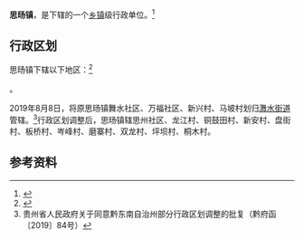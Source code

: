 {{中国乡级行政区|52/26/26/100/000
| 政府驻地 = 龙江村
}}

'''思旸镇'''，是{{PRC admin/fullname|52/26/26/100/000|3}}下辖的一个[[乡镇|乡镇]]级行政单位。<ref>{{PRC admin/ref sgc|{{PRC admin/parent|52/26/26/100/000}}}}</ref>

== 行政区划 ==

思旸镇下辖以下地区：<ref>{{PRC admin/ref sgc|52/26/26/100/000}}</ref>

{{PRC admin/children|52/26/26/100/000}}。

2019年8月8日，将原思旸镇舞水社区、万福社区、新兴村、马坡村划归[[㵲水街道|㵲水街道]]管辖。<ref>贵州省人民政府关于同意黔东南自治州部分行政区划调整的批复（黔府函〔2019〕84号）</ref>行政区划调整后，思旸镇辖思州社区、龙江村、铜鼓田村、新安村、盘街村、板桥村、岑峰村、磨寨村、双龙村、坪坝村、桐木村。

== 参考资料 ==

{{reflist}}

{{PRC admin/navcat|52/26/26/100/000}}